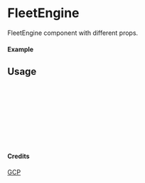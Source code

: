 
<Meta of={FleetEngine} title="GCP/FleetEngine" />

# FleetEngine

FleetEngine component with different props.

#### Example

<Canvas of={FleetEngine.Primary} />

## Usage

```ts
import { FleetEngine } from "yadl-ui";

const Example = () => {
  return (
      <FleetEngine />
  );
};

export default Example;
```

#### Credits
[GCP](https://cloud.google.com/icons)
